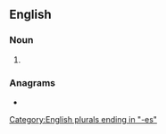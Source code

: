 ==English==

===Noun===
{{head|en|noun plural form}}

# {{plural of|oughtness|lang=en}}

===Anagrams===
* {{anagrams|en|toughnesses}}

[[Category:English plurals ending in "-es"]]